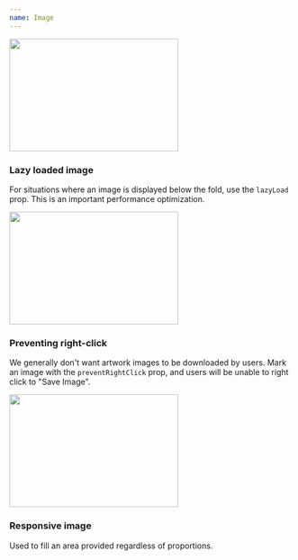 ```yaml
---
name: Image
---
```


<Playground>
  <Image
    width="300px"
    height="200px"
    src="https://picsum.photos/300/300/?random"
  />
</Playground>

### Lazy loaded image

For situations where an image is displayed below the fold, use the `lazyLoad`
prop. This is an important performance optimization.

<Playground>
  <Image
    lazyLoad
    width="300px"
    height="200px"
    src="https://picsum.photos/300/200/?random"
  />
</Playground>

### Preventing right-click

We generally don't want artwork images to be downloaded by users. Mark an image
with the `preventRightClick` prop, and users will be unable to right click to
"Save Image".

<Playground>
  <Image
    width="300px"
    height="200px"
    src="https://picsum.photos/300/200/?random"
    preventRightClick
  />
</Playground>

### Responsive image

Used to fill an area provided regardless of proportions.

<Playground>
  <BorderBox maxWidth="400px" width="100%" height="auto" p={0}>
    <ResponsiveImage src="https://picsum.photos/400/250/?random" />
  </BorderBox>
</Playground>

